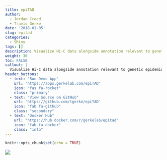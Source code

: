 ```yaml
---
title: epiTAD
author:
  - Jordan Creed
  - Travis Gerke
date: '2018-01-05'
slug: epitad
categories:
  - Shiny
tags: []
description: Visualize Hi-C data alongside annotation relevant to genetic epidemiology studies
weight: 30
toc: FALSE
callout: |
  Visualize Hi-C data alongside annotation relevant to genetic epidemiology studies
header_buttons:
  - text: "Run Demo App"
    url: 'https://apps.gerkelab.com/epiTAD'
    icon: "fas fa-rocket"
    class: "primary"
  - text: "View Source on GitHub"
    url: 'https://github.com/tgerke/epiTAD'
    icon: "fab fa-github"
    class: "secondary"
  - text: "Docker Hub"
    url: "https://hub.docker.com/r/gerkelab/epitad"
    icon: "fab fa-docker"
    class: "info"
---
```


```r
knitr::opts_chunk$set(echo = TRUE)
```

<!-- Project Description or README Goes Here -->

![](https://raw.githubusercontent.com/tgerke/epiTAD/master/figures/figure1topo.png)